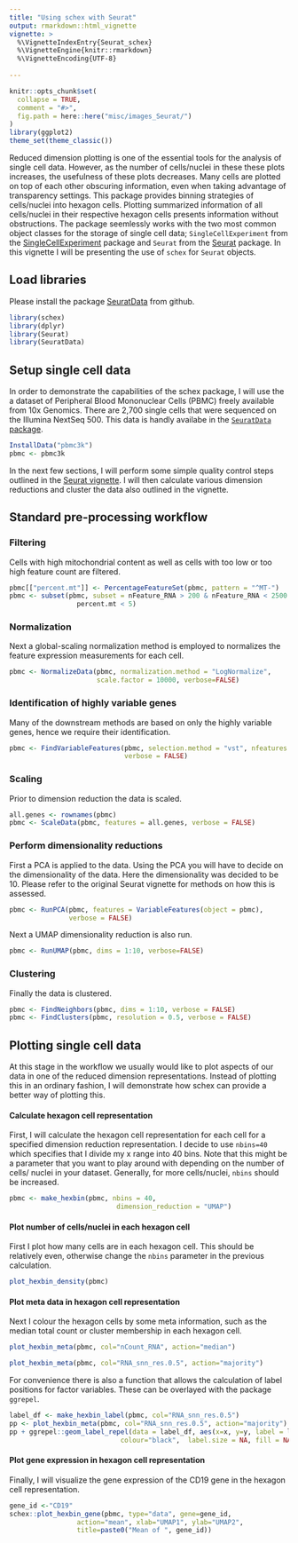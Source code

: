 ```yaml
---
title: "Using schex with Seurat"
output: rmarkdown::html_vignette
vignette: >
  %\VignetteIndexEntry{Seurat_schex}
  %\VignetteEngine{knitr::rmarkdown}
  %\VignetteEncoding{UTF-8}
  
---
```


```r
knitr::opts_chunk$set(
  collapse = TRUE,
  comment = "#>",
  fig.path = here::here("misc/images_Seurat/")
)
library(ggplot2)
theme_set(theme_classic())
```

Reduced dimension plotting is one of the essential tools for the analysis of 
single cell data. However, as the number of cells/nuclei in these these plots 
increases, the usefulness of these plots decreases. Many cells are plotted
on top of each other obscuring information, even when taking advantage of
transparency settings. This package provides binning strategies of cells/nuclei
into hexagon cells. Plotting summarized information of all cells/nuclei in their 
respective hexagon cells presents information without obstructions. The
package seemlessly works with the two most common object classes for the storage
of single cell data; `SingleCellExperiment` from the 
[SingleCellExperiment](https://bioconductor.org/packages/3.9/bioc/html/SingleCellExperiment.html) 
package and `Seurat` from the [Seurat](https://satijalab.org/seurat/) package. In
this vignette I will be presenting the use of `schex` for `Seurat` objects.

## Load libraries

Please install the package [SeuratData](https://github.com/satijalab/seurat-data)
from github.

```r
library(schex)
library(dplyr)
library(Seurat)
library(SeuratData)
```

## Setup single cell data

In order to demonstrate the capabilities of the schex package, I will use the
a dataset of Peripheral Blood Mononuclear Cells (PBMC) freely available from 
10x Genomics. There are 2,700 single cells that were sequenced on the 
Illumina NextSeq 500. This data is handly availabe in the [`SeuratData` 
package](https://github.com/satijalab/seurat-data).

```r
InstallData("pbmc3k")
pbmc <- pbmc3k
```

In the next few sections, I will perform some simple quality control steps
outlined in the [Seurat vignette](https://satijalab.org/seurat/v3.0/pbmc3k_tutorial.html). I will then calculate various dimension 
reductions and cluster the data also outlined in the vignette.

## Standard pre-processing workflow

### Filtering

Cells with high mitochondrial content as well as cells with too low
or too high feature count are filtered.

```r
pbmc[["percent.mt"]] <- PercentageFeatureSet(pbmc, pattern = "^MT-")
pbmc <- subset(pbmc, subset = nFeature_RNA > 200 & nFeature_RNA < 2500 &
                 percent.mt < 5)
```

### Normalization

Next a global-scaling normalization method is employed to normalizes the 
feature expression measurements for each cell.

```r
pbmc <- NormalizeData(pbmc, normalization.method = "LogNormalize", 
                      scale.factor = 10000, verbose=FALSE)
```

### Identification of highly variable genes

Many of the downstream methods are based on only the highly variable genes, hence
we require their identification.

```r
pbmc <- FindVariableFeatures(pbmc, selection.method = "vst", nfeatures = 2000,
                             verbose = FALSE)
```

### Scaling

Prior to dimension reduction the data is scaled.

```r
all.genes <- rownames(pbmc)
pbmc <- ScaleData(pbmc, features = all.genes, verbose = FALSE)
```

### Perform dimensionality reductions

First a PCA is applied to the data. Using the PCA you will have to decide on the
dimensionality of the data. Here the dimensionality was decided to be 10. 
Please refer to the original Seurat vignette for methods on how this is assessed.

```r
pbmc <- RunPCA(pbmc, features = VariableFeatures(object = pbmc), 
               verbose = FALSE)
```

Next a UMAP dimensionality reduction is also run.

```r
pbmc <- RunUMAP(pbmc, dims = 1:10, verbose=FALSE)
```

### Clustering

Finally the data is clustered.

```r
pbmc <- FindNeighbors(pbmc, dims = 1:10, verbose = FALSE)
pbmc <- FindClusters(pbmc, resolution = 0.5, verbose = FALSE)
```

## Plotting single cell data

At this stage in the workflow we usually would like to plot aspects of our data
in one of the reduced dimension representations. Instead of plotting this in an
ordinary fashion, I will demonstrate how schex can provide a better way of 
plotting this.

#### Calculate hexagon cell representation

First, I will calculate the hexagon cell representation for each cell for
a specified dimension reduction representation. I decide to use `nbins=40` which
specifies that I divide my x range into 40 bins. Note that this might be a 
parameter that you want to play around with depending on the number of cells/
nuclei in your dataset. Generally, for more cells/nuclei, `nbins` should be 
increased.

```r
pbmc <- make_hexbin(pbmc, nbins = 40, 
                           dimension_reduction = "UMAP")
```

#### Plot number of cells/nuclei in each hexagon cell

First I plot how many cells are in each hexagon cell. This should be
relatively even, otherwise change the `nbins` parameter in the previous 
calculation.

```r
plot_hexbin_density(pbmc)
```

#### Plot meta data in hexagon cell representation

Next I colour the hexagon cells by some meta information, such as the median 
total count or cluster membership in each hexagon cell.

```r
plot_hexbin_meta(pbmc, col="nCount_RNA", action="median")
```

```r
plot_hexbin_meta(pbmc, col="RNA_snn_res.0.5", action="majority")
```

For convenience there is also a function that allows the calculation of label
positions for factor variables. These can be overlayed with the package 
`ggrepel`.

```r
label_df <- make_hexbin_label(pbmc, col="RNA_snn_res.0.5")
pp <- plot_hexbin_meta(pbmc, col="RNA_snn_res.0.5", action="majority") 
pp + ggrepel::geom_label_repel(data = label_df, aes(x=x, y=y, label = label), 
                            colour="black",  label.size = NA, fill = NA)  
```

#### Plot gene expression in hexagon cell representation

Finally, I will visualize the gene expression of the CD19 gene in the 
hexagon cell representation.

```r
gene_id <-"CD19"
schex::plot_hexbin_gene(pbmc, type="data", gene=gene_id, 
                 action="mean", xlab="UMAP1", ylab="UMAP2", 
                 title=paste0("Mean of ", gene_id))
```




